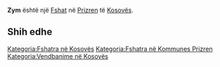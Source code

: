 {{Fshat në Kosovës
 | Emri                = Zym
| sqi_N_name = Zym
| sqi_N_FULL_NAME_RO = Zym
| sqi_N_FULL_NAME_ND_RO = Zym
| sqi_N_SORT_NAME_RG = ZYM
| sqi_N_FULL_NAME_RG = Zym
| sqi_N_FULL_NAME_ND_RG = Zym
| srp_N_name = Zjum
| srp_N_FULL_NAME_RO = Zjum
| srp_N_FULL_NAME_ND_RO = Zjum
| srp_N_SORT_NAME_RG = ZJUM
| srp_N_FULL_NAME_RG = Zjum
| srp_N_FULL_NAME_ND_RG = Zjum
| srp_NS_name = Зјум
| srp_NS_FULL_NAME_RO = Зјум
| srp_NS_FULL_NAME_ND_RO = Зјум
| srp_NS_SORT_NAME_RG = ЗЈУМ
| srp_NS_FULL_NAME_RG = Зјум
| srp_NS_FULL_NAME_ND_RG = Зјум
| std_V_name = Zümi
| std_V_FULL_NAME_RO = Zümi Zimbi
| std_V_FULL_NAME_ND_RO = Zumi Zimbi
| std_V_SORT_NAME_RG = ZUMI ZIMBI
| std_V_FULL_NAME_RG = Zümi Zimbi
| std_V_FULL_NAME_ND_RG = Zumi Zimbi

 | Emri (Rasa dhanore) = 
 | Figura              = 
 | Shteti              = Kosovo
 | Komuna              = Prizren
 | Kodi postar         = 
 | Sipërfaqja          = 

 | Popullsia           = 

 | Regj. i popullsisë  = 
 | Dend. e popullsisë  = 
 | Faqja zyrtare       = 
 <!--- Koordinatat ----> 
 | Gjerësia            = 42.2725
 | Gjatësia            = 20.625556
 | Lartësia            = 
}}
'''Zym''' është një [[Fshat]] në [[Prizren]] të [[Kosovës]].

<!-- == Gjeografia == -->
<!-- == Historia == -->
<!-- == Demografia == -->
== Shih edhe ==
{{Komuna Prizren}}
{{Kosovo-Administrata-Cung}}

[[Kategoria:Fshatra në Kosovës]]
[[Kategoria:Fshatra në Kommunes Prizren]]
[[Kategoria:Vendbanime në Kosovës]]